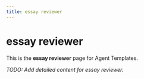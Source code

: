 ```yaml
---
title: essay reviewer
---
```


# essay reviewer

This is the **essay reviewer** page for Agent Templates.

_TODO: Add detailed content for essay reviewer._
